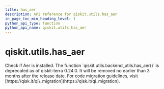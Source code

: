```yaml
---
title: has_aer
description: API reference for qiskit.utils.has_aer
in_page_toc_min_heading_level: 1
python_api_type: function
python_api_name: qiskit.utils.has_aer
---
```


<span id="qiskit-utils-has-aer" />

# qiskit.utils.has\_aer

<Function id="qiskit.utils.has_aer" isDedicatedPage={true} github="https://github.com/qiskit/qiskit/tree/stable/0.24/qiskit/utils/backend_utils.py" signature="has_aer()">
  Check if Aer is installed.

  <Admonition title="Deprecated since version 0.24.0" type="danger">
    The function `qiskit.utils.backend_utils.has_aer()` is deprecated as of qiskit-terra 0.24.0. It will be removed no earlier than 3 months after the release date. For code migration guidelines, visit [https://qisk.it/qi\_migration](https://qisk.it/qi_migration).
  </Admonition>
</Function>

